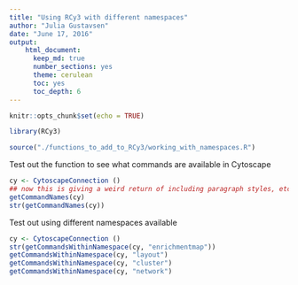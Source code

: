 ```yaml
---
title: "Using RCy3 with different namespaces"
author: "Julia Gustavsen"
date: "June 17, 2016"
output: 
    html_document:
      keep_md: true
      number_sections: yes
      theme: cerulean
      toc: yes
      toc_depth: 6 
---
```


```r
knitr::opts_chunk$set(echo = TRUE)
```

```r
library(RCy3)
```


```r
source("./functions_to_add_to_RCy3/working_with_namespaces.R")
```

Test out the function to see what commands are available in Cytoscape

```r
cy <- CytoscapeConnection ()
## now this is giving a weird return of including paragraph styles, etc
getCommandNames(cy)
str(getCommandNames(cy))
```

Test out using different namespaces available

```r
cy <- CytoscapeConnection ()
str(getCommandsWithinNamespace(cy, "enrichmentmap"))
getCommandsWithinNamespace(cy, "layout")
getCommandsWithinNamespace(cy, "cluster")
getCommandsWithinNamespace(cy, "network")
```